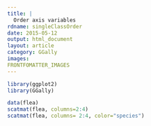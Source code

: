 ```yaml
---
title: |
  Order axis variables
rdname: singleClassOrder
date: 2015-05-12
output: html_document
layout: article
category: GGally
images:
FRONTFOMATTER_IMAGES
---
```


```r
library(ggplot2)
library(GGally)
```

```r

data(flea)
scatmat(flea, columns=2:4)
scatmat(flea, columns= 2:4, color="species")



```
